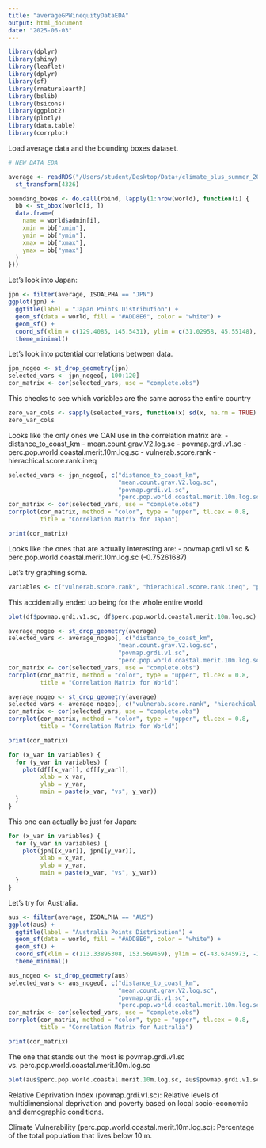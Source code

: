 ```yaml
---
title: "averageGPWinequityDataEDA"
output: html_document
date: "2025-06-03"
---
```

```r
library(dplyr)
library(shiny)
library(leaflet)
library(dplyr)
library(sf)
library(rnaturalearth)
library(bslib)
library(bsicons)
library(ggplot2)
library(plotly)
library(data.table)
library(corrplot)

```

Load average data and the bounding boxes dataset.

```r
# NEW DATA EDA

average <- readRDS("/Users/student/Desktop/Data+/climate_plus_summer_2025/Data/gpw_inequity_average.rds") %>%
  st_transform(4326)

bounding_boxes <- do.call(rbind, lapply(1:nrow(world), function(i) {
  bb <- st_bbox(world[i, ])
  data.frame(
    name = world$admin[i],
    xmin = bb["xmin"],
    ymin = bb["ymin"],
    xmax = bb["xmax"],
    ymax = bb["ymax"]
  )
}))
```

Let's look into Japan:

```r

jpn <- filter(average, ISOALPHA == "JPN")
ggplot(jpn) +
  ggtitle(label = "Japan Points Distribution") +
  geom_sf(data = world, fill = "#ADD8E6", color = "white") +
  geom_sf() +
  coord_sf(xlim = c(129.4085, 145.5431), ylim = c(31.02958, 45.55148), expand = FALSE) +
  theme_minimal()
```

Let's look into potential correlations between data.

```r
jpn_nogeo <- st_drop_geometry(jpn)
selected_vars <- jpn_nogeo[, 100:120]
cor_matrix <- cor(selected_vars, use = "complete.obs")
```

This checks to see which variables are the same across the entire country

```r
zero_var_cols <- sapply(selected_vars, function(x) sd(x, na.rm = TRUE) == 0) 
zero_var_cols
```
Looks like the only ones we CAN use in the correlation matrix are:
- distance_to_coast_km
- mean.count.grav.V2.log.sc 
- povmap.grdi.v1.sc
- perc.pop.world.coastal.merit.10m.log.sc
- vulnerab.score.rank
- hierachical.score.rank.ineq 

```r
selected_vars <- jpn_nogeo[, c("distance_to_coast_km", 
                               "mean.count.grav.V2.log.sc",
                               "povmap.grdi.v1.sc",
                               "perc.pop.world.coastal.merit.10m.log.sc")]
cor_matrix <- cor(selected_vars, use = "complete.obs")
corrplot(cor_matrix, method = "color", type = "upper", tl.cex = 0.8, 
         title = "Correlation Matrix for Japan")
```
```r
print(cor_matrix)
```
Looks like the ones that are actually interesting are:
- povmap.grdi.v1.sc & perc.pop.world.coastal.merit.10m.log.sc (-0.75261687)

Let's try graphing some.

```r

variables <- c("vulnerab.score.rank", "hierachical.score.rank.ineq", "povmap.grdi.v1.sc", "perc.pop.world.coastal.merit.10m.log.sc")

```

This accidentally ended up being for the whole entire world
```r
plot(df$povmap.grdi.v1.sc, df$perc.pop.world.coastal.merit.10m.log.sc)
```
```r
average_nogeo <- st_drop_geometry(average)
selected_vars <- average_nogeo[, c("distance_to_coast_km", 
                               "mean.count.grav.V2.log.sc",
                               "povmap.grdi.v1.sc",
                               "perc.pop.world.coastal.merit.10m.log.sc")]
cor_matrix <- cor(selected_vars, use = "complete.obs")
corrplot(cor_matrix, method = "color", type = "upper", tl.cex = 0.8, 
         title = "Correlation Matrix for World")

```
```r
average_nogeo <- st_drop_geometry(average)
selected_vars <- average_nogeo[, c("vulnerab.score.rank", "hierachical.score.rank.ineq", "gov.score.rank", "ineq.score.rank" )]
cor_matrix <- cor(selected_vars, use = "complete.obs")
corrplot(cor_matrix, method = "color", type = "upper", tl.cex = 0.8, 
         title = "Correlation Matrix for World")
```

```r
print(cor_matrix)
```



```r
for (x_var in variables) {
  for (y_var in variables) {
    plot(df[[x_var]], df[[y_var]],
         xlab = x_var,
         ylab = y_var,
         main = paste(x_var, "vs", y_var))
  }
}
```
This one can actually be just for Japan:

```r
for (x_var in variables) {
  for (y_var in variables) {
    plot(jpn[[x_var]], jpn[[y_var]],
         xlab = x_var,
         ylab = y_var,
         main = paste(x_var, "vs", y_var))
  }
}
```

Let's try for Australia.

```r
aus <- filter(average, ISOALPHA == "AUS")
ggplot(aus) +
  ggtitle(label = "Australia Points Distribution") +
  geom_sf(data = world, fill = "#ADD8E6", color = "white") +
  geom_sf() +
  coord_sf(xlim = c(113.33895308, 153.569469), ylim = c(-43.6345973, -10.6681857), expand = FALSE) +
  theme_minimal()
```
```r
aus_nogeo <- st_drop_geometry(aus)
selected_vars <- aus_nogeo[, c("distance_to_coast_km", 
                               "mean.count.grav.V2.log.sc",
                               "povmap.grdi.v1.sc",
                               "perc.pop.world.coastal.merit.10m.log.sc")]
cor_matrix <- cor(selected_vars, use = "complete.obs")
corrplot(cor_matrix, method = "color", type = "upper", tl.cex = 0.8, 
         title = "Correlation Matrix for Australia")
```
```r
print(cor_matrix)

```

The one that stands out the most is povmap.grdi.v1.sc vs. perc.pop.world.coastal.merit.10m.log.sc

```r

plot(aus$perc.pop.world.coastal.merit.10m.log.sc, aus$povmap.grdi.v1.sc)

```

Relative Deprivation Index (povmap.grdi.v1.sc): Relative levels of multidimensional deprivation and poverty based on local socio-economic and demographic conditions. 

Climate Vulnerability (perc.pop.world.coastal.merit.10m.log.sc): Percentage of the total population that lives below 10 m.